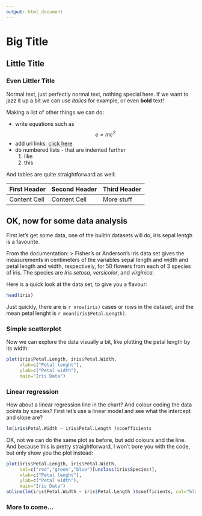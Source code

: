 ```yaml
---
output: html_document
---
```


# Big Title



## Little Title



### Even Littler Title


Normal text, just perfectly normal text, nothing special here.
If we want to jazz it up a bit we can use *italics* for example, or even **bold** text!

Making a list of other things we can do:  

*  write equations such as $$ e = m c^2 $$
*  add url links: [click here](http://www.google.com)
*  do numbered lists - that are indented further
    1. like
    2. this
    
And tables are quite straightforward as well:


First Header  | Second Header | Third Header
------------- | ------------- | ------------
Content Cell  | Content Cell  |  More stuff



## OK, now for some data analysis

First let's get some data, one of the builtin datasets will do, iris sepal lentgh is a favourite.

From the documentation: 
> Fisher's or Anderson's iris data set gives the measurements in centimeters of the variables sepal length and width and petal length and width, respectively, for 50 flowers from each of 3 species of iris. The species are *Iris setosa*, *versicolor*, and *virginica*.

Here is a quick look at the data set, to give you a flavour: 

```r
head(iris)

```

Just quickly, there are is `r nrow(iris)` cases or rows in the dataset, and the mean petal lenght is 
`r mean(iris$Petal.Length)`. 


### Simple scatterplot

Now we can explore the data visually a bit, like plotting the petal length by its width:

```r
plot(iris$Petal.Length, iris$Petal.Width, 
     xlab=c("Petal lenght"),
     ylab=c("Petal width"),
     main="Iris Data")

```

### Linear regression

How about a linear regression line in the chart? And colour coding the data points by species?
First let's use a linear model  and see what the intercept and slope are?

```r
lm(iris$Petal.Width ~ iris$Petal.Length )$coefficients
```

OK, not we can do the same plot as before, but add colours and the line. And because this is pretty straightforward, I won't bore you with the code, but only show you the plot instead:

```r
plot(iris$Petal.Length, iris$Petal.Width, 
     col=c("red","green","blue")[unclass(iris$Species)],
     xlab=c("Petal lenght"),
     ylab=c("Petal width"),
     main="Iris Data")
abline(lm(iris$Petal.Width ~ iris$Petal.Length )$coefficients, col="black")

```

### More to come...